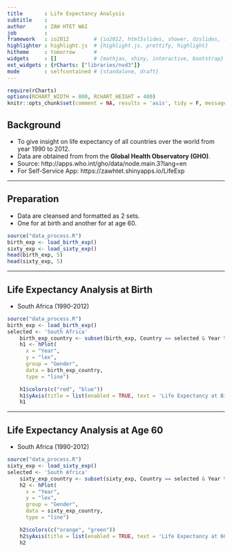 ---
title       : Life Expectancy Analysis
subtitle    : 
author      : ZAW HTET WAI
job         : 
framework   : io2012        # {io2012, html5slides, shower, dzslides, ...}
highlighter : highlight.js  # {highlight.js, prettify, highlight}
hitheme     : tomorrow      # 
widgets     : []            # {mathjax, shiny, interactive, bootstrap}
ext_widgets : {rCharts: ["libraries/nvd3"]}
mode        : selfcontained # {standalone, draft}
---

```{r setup, message = F, echo = F}
require(rCharts)
options(RCHART_WIDTH = 800, RCHART_HEIGHT = 400)
knitr::opts_chunk$set(comment = NA, results = 'asis', tidy = F, message = F)
```


## Background

 - To give insight on life expectancy of all countries over the world from year 1990 to 2012.
 - Data are obtained from from the <b>Global Health Observatory (GHO)</b>.
 - Source: http://apps.who.int/gho/data/node.main.3?lang=en
 - For Self-Service App: https://zawhtet.shinyapps.io/LifeExp

---

## Preparation
- Data are cleansed and formatted as 2 sets.
- One for at birth and another for at age 60.

```{r, echo=FALSE, warning=FALSE}
source("data_process.R")
birth_exp <- load_birth_exp()
sixty_exp <- load_sixty_exp()
head(birth_exp, 5)
head(sixty_exp, 5)
```

---

## Life Expectancy Analysis at Birth
- South Africa (1990-2012)

```{r results = 'asis', message = F, echo = F}
source("data_process.R")
birth_exp <- load_birth_exp()
selected <- 'South Africa'
    birth_exp_country <- subset(birth_exp, Country == selected & Year %in% seq(1990, 2012, 1))
    h1 <- hPlot(
      x = "Year", 
      y = "lex", 
      group = "Gender", 
      data = birth_exp_country, 
      type = "line")

    h1$colors(c("red", "blue"))
    h1$yAxis(title = list(enabled = TRUE, text = 'Life Expectancy at Birth'))
    h1
```

---

## Life Expectancy Analysis at Age 60
- South Africa (1990-2012)

```{r results = 'asis', message = F, echo = F}
source("data_process.R")
sixty_exp <- load_sixty_exp()
selected <- 'South Africa'
    sixty_exp_country <- subset(sixty_exp, Country == selected & Year %in% seq(1990, 2012, 1))
    h2 <- hPlot(
      x = "Year", 
      y = "lex", 
      group = "Gender", 
      data = sixty_exp_country, 
      type = "line")

    h2$colors(c("orange", "green"))
    h2$yAxis(title = list(enabled = TRUE, text = 'Life Expectancy at 60'))
    h2
```
